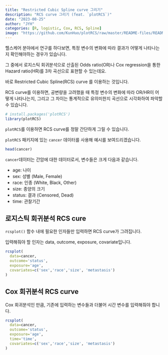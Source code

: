 ```yaml
---
title: "Restricted Cubic Spline curve 그리기"
description: "RCS curve 그리기 (feat. `plotRCS`)"
date: "2023-08-25"
author: "JYH"
categories: [R, logistic, Cox, RCS, Spline]
image: "https://github.com/KunHuo/plotRCS/raw/master/README-files/README_unnamed-chunk-7-1.png"
---
```


헬스케어 분야에서 연구를 하다보면, 특정 변수의 변화에 따라 결과가 어떻게 나타나는지 확인해야하는 경우가 있습니다.

그 중에서 로지스틱 회귀분석으로 산출된 Odds ratio(OR)나 Cox regression을 통한 Hazard ratio(HR)를 3차 곡선으로 표현할 수 있는데요.

바로 Restricted Cubic Spline(RCS) curve 를 이용하는 것입니다.

RCS curve를 이용하면, 공변량을 고려했을 때 특정 변수의 변화에 따라 OR/HR이 어떻게 나타나는지, 그리고 그 차이는 통계적으로 유의미한지 곡선으로 시각화하여 파악할 수 있습니다.

```r
# install.packages('plotRCS')
library(plotRCS)
```

`plotRCS`를 이용하면 RCS curve를 정말 간단하게 그릴 수 있습니다.

`plotRCS` 패키지에 있는 `cancer` 데이터를 사용해 예시를 보여드리겠습니다.

```r
head(cancer)
```

`cancer`데이터는 간암에 대한 데이터로서, 변수들은 크게 다음과 같습니다.

-   age: 나이
-   sex: 성별 (Male, Female)
-   race: 인종 (White, Black, Other)
-   size: 종양의 크기
-   status: 결과 (Censored, Dead)
-   time: 관찰기간

## 로지스틱 회귀분석 RCS cure

`rcsplot()` 함수 내에 필요한 인자들만 입력하면 RCS curve가 그려집니다.

입력해줘야 할 인자는 data, outcome, exposure, covariate입니다.

```r
rcsplot(
  data=cancer,
  outcome='status',
  exposure='age',
  covariates=c('sex','race','size', 'metastasis')
)
```

## Cox 회귀분석 RCS curve

Cox 회귀분석인 만큼, 기존에 입력하는 변수들과 더불어 시간 변수를 입력해줘야 합니다.

```r
rcsplot(
  data=cancer,
  outcome='status',
  exposure='age',
  time='time',
  covariates=c('sex','race','size', 'metastasis')
)
```
